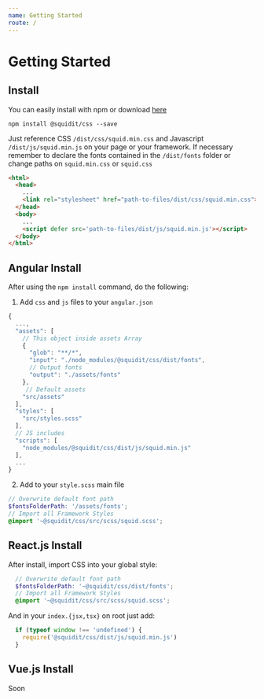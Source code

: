 ```yaml
---
name: Getting Started
route: /
---
```


# Getting Started

## Install

<p>
  You can easily install with npm or download <a href='https://github.com/squidit/css/releases' target='_blank'>here</a>
</p>

```shell
npm install @squidit/css --save
```

Just reference CSS ```/dist/css/squid.min.css``` and Javascript `/dist/js/squid.min.js` on your page or your framework.
If necessary remember to declare the fonts contained in the `/dist/fonts` folder or change paths on `squid.min.css` or `squid.css`

```html
<html>
  <head>
    ...
    <link rel="stylesheet" href="path-to-files/dist/css/squid.min.css">
  </head>
  <body>
    ...
    <script defer src='path-to-files/dist/js/squid.min.js'></script>
  </body>
</html>
```

## Angular Install

After using the `npm install` command, do the following:

1. Add `css` and `js` files to your `angular.json`
```js
{
  ...,
  "assets": [
    // This object inside assets Array
    {
      "glob": "**/*",
      "input": "./node_modules/@squidit/css/dist/fonts",
      // Output fonts
      "output": "./assets/fonts"
    },
     // Default assets
    "src/assets"
  ],
  "styles": [
    "src/styles.scss"
  ],
  // JS includes
  "scripts": [
    "node_modules/@squidit/css/dist/js/squid.min.js"
  ],
  ...
}
```

2. Add to your `style.scss` main file
```scss
// Overwrite default font path
$fontsFolderPath: '/assets/fonts';
// Import all Framework Styles
@import '~@squidit/css/src/scss/squid.scss';
```

## React.js Install

After install, import CSS into your global style:

```scss
  // Overwrite default font path
  $fontsFolderPath: '~@squidit/css/dist/fonts';
  // Import all Framework Styles
  @import '~@squidit/css/src/scss/squid.scss';
```

And in your `index.{jsx,tsx}` on root just add:

```js
  if (typeof window !== 'undefined') {
    require('@squidit/css/dist/js/squid.min.js')
  }
```

## Vue.js Install

Soon
